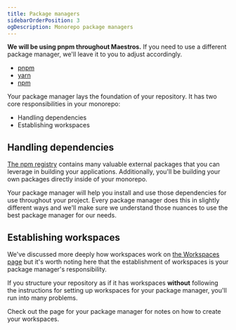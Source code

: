 ```yaml
---
title: Package managers
sidebarOrderPosition: 3
ogDescription: Monorepo package managers
---
```


**We will be using pnpm throughout Maestros.** If you need to use a different package manager, we'll leave it to you to adjust accordingly.

- [pnpm](/monorepos/package-managers/pnpm)
- [yarn](/monorepos/package-managers/yarn)
- [npm](/monorepos/package-managers/npm)

Your package manager lays the foundation of your repository. It has two core responsibilities in your monorepo:

- Handling dependencies
- Establishing workspaces

## Handling dependencies

[The npm registry](https://www.npmjs.com/) contains many valuable external packages that you can leverage in building your applications. Additionally, you'll be building your own packages directly inside of your monorepo.

Your package manager will help you install and use those dependencies for use throughout your project. Every package manager does this in slightly different ways and we'll make sure we understand those nuances to use the best package manager for our needs.

## Establishing workspaces

We've discussed more deeply how workspaces work on [the Workspaces page](/monorepos/basics/workspaces) but it's worth noting here that the establishment of workspaces is your package manager's responsibility.

If you structure your repository as if it has workspaces **without** following the instructions for setting up workspaces for your package manager, you'll run into many problems.

Check out the page for your package manager for notes on how to create your workspaces.
